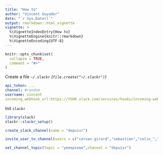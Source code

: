 ```yaml
---
title: "How to"
author: "Vincent Guyader"
date: "`r Sys.Date()`"
output: rmarkdown::html_vignette
vignette: >
  %\VignetteIndexEntry{How to}
  %\VignetteEngine{knitr::rmarkdown}
  %\VignetteEncoding{UTF-8}
---
```


```r
knitr::opts_chunk$set(
  collapse = TRUE,
  comment = "#>"
)
```

Create a file `~/.slackr` _(`file.create("~/.slackr")`)_

```yaml
api_token: ... 
channel: #random
username: vincent
incoming_webhook_url:https://YOUR.slack.com/services/hooks/incoming-webhook?
```

Init `slackr`
```r
library(slack)
slackr::slackr_setup()
```

```r
create_slack_channel(name = "depuisr")
```

```r
invite_user_to_channel(users = c("cervan.girard","sebastien","colin_","diane"),channel = "depuisr") 
```


```r
set_channel_topic(topic = "yeeepieee",channel = "depuisr")
```

